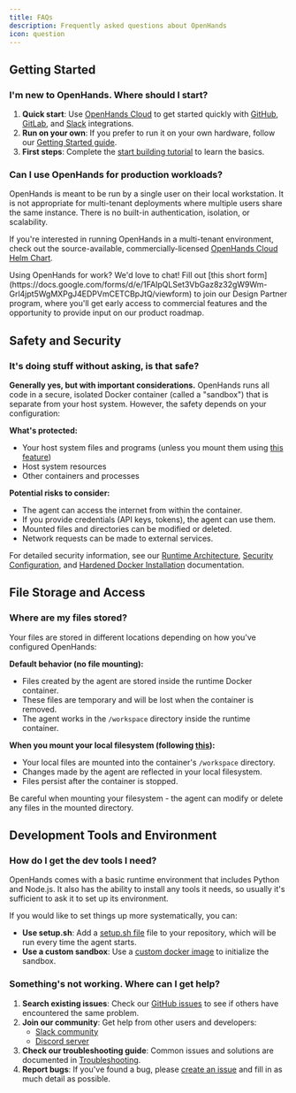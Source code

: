 ```yaml
---
title: FAQs
description: Frequently asked questions about OpenHands
icon: question
---
```


## Getting Started

### I'm new to OpenHands. Where should I start?

1. **Quick start**: Use [OpenHands Cloud](/usage/cloud/openhands-cloud) to get started quickly with
  [GitHub](/usage/cloud/github-installation), [GitLab](/usage/cloud/gitlab-installation),
  and [Slack](/usage/cloud/slack-installation) integrations.
2. **Run on your own**: If you prefer to run it on your own hardware, follow our [Getting Started guide](/usage/local-setup).
3. **First steps**: Complete the [start building tutorial](/usage/getting-started) to learn the basics.

### Can I use OpenHands for production workloads?

OpenHands is meant to be run by a single user on their local workstation. It is not appropriate for multi-tenant
deployments where multiple users share the same instance. There is no built-in authentication, isolation, or scalability.

If you're interested in running OpenHands in a multi-tenant environment, check out the source-available,
commercially-licensed [OpenHands Cloud Helm Chart](https://github.com/all-Hands-AI/OpenHands-cloud).

<Info>
Using OpenHands for work? We'd love to chat! Fill out
[this short form](https://docs.google.com/forms/d/e/1FAIpQLSet3VbGaz8z32gW9Wm-Grl4jpt5WgMXPgJ4EDPVmCETCBpJtQ/viewform)
to join our Design Partner program, where you'll get early access to commercial features and the opportunity to provide
input on our product roadmap.
</Info>

## Safety and Security

### It's doing stuff without asking, is that safe?

**Generally yes, but with important considerations.** OpenHands runs all code in a secure, isolated Docker container
(called a "sandbox") that is separate from your host system. However, the safety depends on your configuration:

**What's protected:**
- Your host system files and programs (unless you mount them using [this feature](/usage/runtimes/docker#connecting-to-your-filesystem))
- Host system resources
- Other containers and processes

**Potential risks to consider:**
- The agent can access the internet from within the container.
- If you provide credentials (API keys, tokens), the agent can use them.
- Mounted files and directories can be modified or deleted.
- Network requests can be made to external services.

For detailed security information, see our [Runtime Architecture](/usage/architecture/runtime),
[Security Configuration](/usage/configuration-options#security-configuration),
and [Hardened Docker Installation](/usage/runtimes/docker#hardened-docker-installation) documentation.

## File Storage and Access

### Where are my files stored?

Your files are stored in different locations depending on how you've configured OpenHands:

**Default behavior (no file mounting):**
- Files created by the agent are stored inside the runtime Docker container.
- These files are temporary and will be lost when the container is removed.
- The agent works in the `/workspace` directory inside the runtime container.

**When you mount your local filesystem (following [this](/usage/runtimes/docker#connecting-to-your-filesystem)):**
- Your local files are mounted into the container's `/workspace` directory.
- Changes made by the agent are reflected in your local filesystem.
- Files persist after the container is stopped.

<Warning>
Be careful when mounting your filesystem - the agent can modify or delete any files in the mounted directory.
</Warning>

## Development Tools and Environment

### How do I get the dev tools I need?

OpenHands comes with a basic runtime environment that includes Python and Node.js.
It also has the ability to install any tools it needs, so usually it's sufficient to ask it to set up its environment.

If you would like to set things up more systematically, you can:
- **Use setup.sh**: Add a [setup.sh file](/usage/prompting/repository#setup-script) file to
  your repository, which will be run every time the agent starts.
- **Use a custom sandbox**: Use a [custom docker image](/usage/how-to/custom-sandbox-guide) to initialize the sandbox.

### Something's not working. Where can I get help?

1. **Search existing issues**: Check our [GitHub issues](https://github.com/All-Hands-AI/OpenHands/issues) to see if
  others have encountered the same problem.
2. **Join our community**: Get help from other users and developers:
   - [Slack community](https://join.slack.com/t/openhands-ai/shared_invite/zt-34zm4j0gj-Qz5kRHoca8DFCbqXPS~f_A)
   - [Discord server](https://discord.gg/ESHStjSjD4)
3. **Check our troubleshooting guide**: Common issues and solutions are documented in
  [Troubleshooting](/usage/troubleshooting/troubleshooting).
4. **Report bugs**: If you've found a bug, please [create an issue](https://github.com/All-Hands-AI/OpenHands/issues/new)
  and fill in as much detail as possible.
